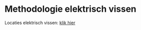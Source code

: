 # Methodologie elektrisch vissen

Locaties elektrisch vissen: [klik hier](https://www.google.com/maps/d/edit?mid=1P_5L6JCts-SyDYWms0wqWhxO8IqMXBY&usp=sharing)
